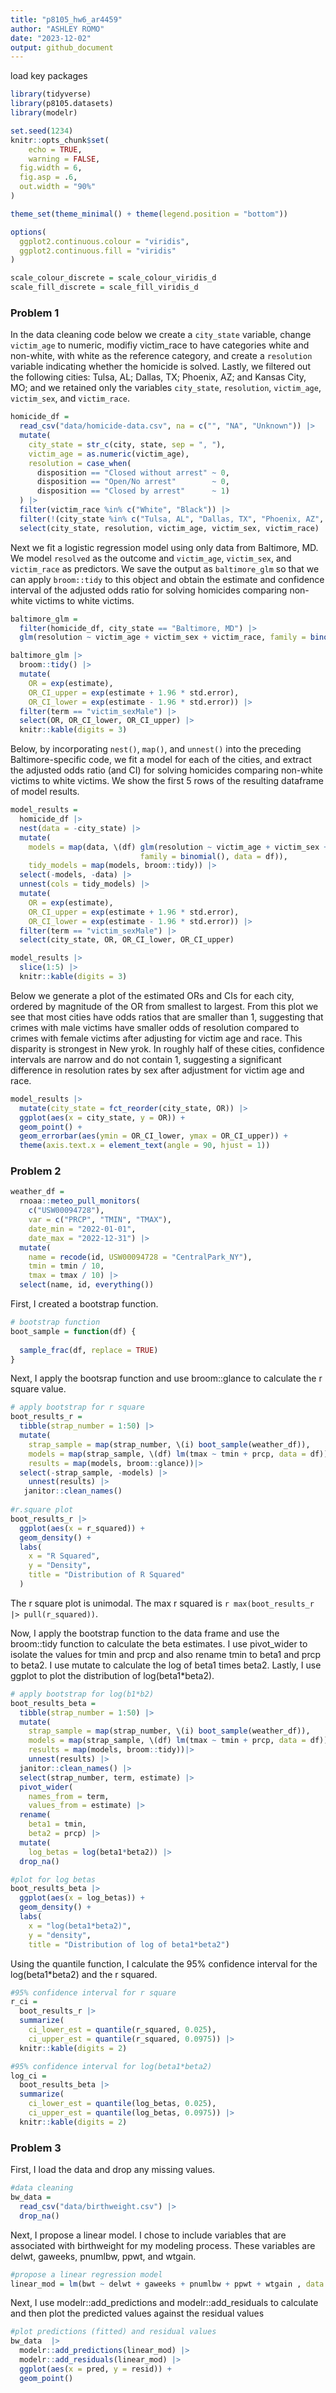 ```yaml
---
title: "p8105_hw6_ar4459"
author: "ASHLEY ROMO"
date: "2023-12-02"
output: github_document
---
```


load key packages
```r
library(tidyverse)
library(p8105.datasets)
library(modelr)

set.seed(1234)
knitr::opts_chunk$set(
	echo = TRUE,
	warning = FALSE,
  fig.width = 6,
  fig.asp = .6,
  out.width = "90%"
)

theme_set(theme_minimal() + theme(legend.position = "bottom"))

options(
  ggplot2.continuous.colour = "viridis",
  ggplot2.continuous.fill = "viridis"
)

scale_colour_discrete = scale_colour_viridis_d
scale_fill_discrete = scale_fill_viridis_d
```


### Problem 1

In the data cleaning code below we create a `city_state` variable, change `victim_age` to numeric, modifiy victim_race to have categories white and non-white, with white as the reference category, and create a `resolution` variable indicating whether the homicide is solved. Lastly, we filtered out the following cities: Tulsa, AL; Dallas, TX; Phoenix, AZ; and Kansas City, MO; and we retained only the variables `city_state`, `resolution`, `victim_age`, `victim_sex`, and `victim_race`.

```r
homicide_df = 
  read_csv("data/homicide-data.csv", na = c("", "NA", "Unknown")) |> 
  mutate(
    city_state = str_c(city, state, sep = ", "),
    victim_age = as.numeric(victim_age),
    resolution = case_when(
      disposition == "Closed without arrest" ~ 0,
      disposition == "Open/No arrest"        ~ 0,
      disposition == "Closed by arrest"      ~ 1)
  ) |> 
  filter(victim_race %in% c("White", "Black")) |> 
  filter(!(city_state %in% c("Tulsa, AL", "Dallas, TX", "Phoenix, AZ", "Kansas City, MO"))) |> 
  select(city_state, resolution, victim_age, victim_sex, victim_race)
```

Next we fit a logistic regression model using only data from Baltimore, MD. We model `resolved` as the outcome and `victim_age`, `victim_sex`, and `victim_race` as predictors. We save the output as `baltimore_glm` so that we can apply `broom::tidy` to this object and obtain the estimate and confidence interval of the adjusted odds ratio for solving homicides comparing non-white victims to white victims.

```r
baltimore_glm = 
  filter(homicide_df, city_state == "Baltimore, MD") |> 
  glm(resolution ~ victim_age + victim_sex + victim_race, family = binomial(), data = _)

baltimore_glm |> 
  broom::tidy() |> 
  mutate(
    OR = exp(estimate), 
    OR_CI_upper = exp(estimate + 1.96 * std.error),
    OR_CI_lower = exp(estimate - 1.96 * std.error)) |> 
  filter(term == "victim_sexMale") |> 
  select(OR, OR_CI_lower, OR_CI_upper) |>
  knitr::kable(digits = 3)
```

Below, by incorporating `nest()`, `map()`, and `unnest()` into the preceding Baltimore-specific code, we fit a model for each of the cities, and extract the adjusted odds ratio (and CI) for solving homicides comparing non-white victims to white victims. We show the first 5 rows of the resulting dataframe of model results.

```r
model_results = 
  homicide_df |> 
  nest(data = -city_state) |> 
  mutate(
    models = map(data, \(df) glm(resolution ~ victim_age + victim_sex + victim_race, 
                             family = binomial(), data = df)),
    tidy_models = map(models, broom::tidy)) |> 
  select(-models, -data) |> 
  unnest(cols = tidy_models) |> 
  mutate(
    OR = exp(estimate), 
    OR_CI_upper = exp(estimate + 1.96 * std.error),
    OR_CI_lower = exp(estimate - 1.96 * std.error)) |> 
  filter(term == "victim_sexMale") |> 
  select(city_state, OR, OR_CI_lower, OR_CI_upper)

model_results |>
  slice(1:5) |> 
  knitr::kable(digits = 3)
```

Below we generate a plot of the estimated ORs and CIs for each city, ordered by magnitude of the OR from smallest to largest. From this plot we see that most cities have odds ratios that are smaller than 1, suggesting that crimes with male victims have smaller odds of resolution compared to crimes with female victims after adjusting for victim age and race. This disparity is strongest in New yrok. In roughly half of these cities, confidence intervals are narrow and do not contain 1, suggesting a significant difference in resolution rates by sex after adjustment for victim age and race. 

```r
model_results |> 
  mutate(city_state = fct_reorder(city_state, OR)) |> 
  ggplot(aes(x = city_state, y = OR)) + 
  geom_point() + 
  geom_errorbar(aes(ymin = OR_CI_lower, ymax = OR_CI_upper)) + 
  theme(axis.text.x = element_text(angle = 90, hjust = 1))
```


### Problem 2
```r
weather_df = 
  rnoaa::meteo_pull_monitors(
    c("USW00094728"),
    var = c("PRCP", "TMIN", "TMAX"), 
    date_min = "2022-01-01",
    date_max = "2022-12-31") |>
  mutate(
    name = recode(id, USW00094728 = "CentralPark_NY"),
    tmin = tmin / 10,
    tmax = tmax / 10) |>
  select(name, id, everything())
```

First, I created a bootstrap function. 
```r
# bootstrap function 
boot_sample = function(df) {
  
  sample_frac(df, replace = TRUE)
}
```

Next, I apply the bootsrap function and use broom::glance to calculate the r square value.
```r
# apply bootstrap for r square
boot_results_r =
  tibble(strap_number = 1:50) |> 
  mutate(
    strap_sample = map(strap_number, \(i) boot_sample(weather_df)),
    models = map(strap_sample, \(df) lm(tmax ~ tmin + prcp, data = df)),
    results = map(models, broom::glance))|> 
  select(-strap_sample, -models) |> 
    unnest(results) |> 
   janitor::clean_names() 
  
#r.square plot
boot_results_r |> 
  ggplot(aes(x = r_squared)) +
  geom_density() +
  labs(
    x = "R Squared",
    y = "Density",
    title = "Distribution of R Squared"
  )
```
The r square plot is unimodal. The max r squared is `r max(boot_results_r |> pull(r_squared))`.


Now, I apply the bootstrap function to the data frame and use the broom::tidy function to calculate the beta estimates. I use pivot_wider to isolate the values for tmin and prcp and also rename tmin to beta1 and prcp to beta2. I use mutate to calculate the log of beta1 times beta2. Lastly, I use ggplot to plot the distribution of log(beta1*beta2).
```r
# apply bootstrap for log(b1*b2)
boot_results_beta =
  tibble(strap_number = 1:50) |> 
  mutate(
    strap_sample = map(strap_number, \(i) boot_sample(weather_df)),
    models = map(strap_sample, \(df) lm(tmax ~ tmin + prcp, data = df)),
    results = map(models, broom::tidy))|> 
    unnest(results) |> 
  janitor::clean_names() |> 
  select(strap_number, term, estimate) |> 
  pivot_wider(
    names_from = term,
    values_from = estimate) |> 
  rename(
    beta1 = tmin,
    beta2 = prcp) |> 
  mutate(
    log_betas = log(beta1*beta2)) |> 
  drop_na()

#plot for log betas
boot_results_beta |> 
  ggplot(aes(x = log_betas)) +
  geom_density() +
  labs(
    x = "log(beta1*beta2)",
    y = "density",
    title = "Distribution of log of beta1*beta2")
```

Using the quantile function, I calculate the 95% confidence interval for the log(beta1*beta2) and the r squared.
```r
#95% confidence interval for r square
r_ci =
  boot_results_r |> 
  summarize(
    ci_lower_est = quantile(r_squared, 0.025),
    ci_upper_est = quantile(r_squared, 0.0975)) |> 
  knitr::kable(digits = 2)

#95% confidence interval for log(beta1*beta2)
log_ci =
  boot_results_beta |> 
  summarize(
    ci_lower_est = quantile(log_betas, 0.025),
    ci_upper_est = quantile(log_betas, 0.0975)) |> 
  knitr::kable(digits = 2)
```


### Problem 3

First, I load the data and drop any missing values. 
```r
#data cleaning
bw_data = 
  read_csv("data/birthweight.csv") |> 
  drop_na()
```

Next, I propose a linear model. I chose to include variables that are associated with birthweight for my modeling process. These variables are delwt, gaweeks, pnumlbw, ppwt, and wtgain.
```r
#propose a linear regression model
linear_mod = lm(bwt ~ delwt + gaweeks + pnumlbw + ppwt + wtgain , data = bw_data) 
```


Next, I use modelr::add_predictions and modelr::add_residuals to calculate and then plot the predicted values against the residual values
```r
#plot predictions (fitted) and residual values 
bw_data  |> 
  modelr::add_predictions(linear_mod) |>
  modelr::add_residuals(linear_mod) |> 
  ggplot(aes(x = pred, y = resid)) + 
  geom_point() 
```






